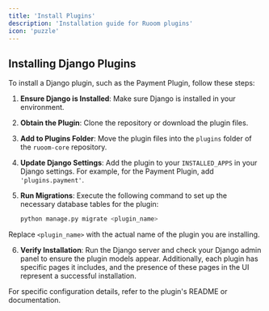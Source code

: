 ```yaml
---
title: 'Install Plugins'
description: 'Installation guide for Ruoom plugins'
icon: 'puzzle'
---
```


## Installing Django Plugins

To install a Django plugin, such as the Payment Plugin, follow these steps:

1. **Ensure Django is Installed**: Make sure Django is installed in your environment.

2. **Obtain the Plugin**: Clone the repository or download the plugin files.

3. **Add to Plugins Folder**: Move the plugin files into the `plugins` folder of the `ruoom-core` repository.

4. **Update Django Settings**: Add the plugin to your `INSTALLED_APPS` in your Django settings. For example, for the Payment Plugin, add `'plugins.payment'`.

5. **Run Migrations**: Execute the following command to set up the necessary database tables for the plugin:

   ```bash
   python manage.py migrate <plugin_name>
   ```

Replace `<plugin_name>` with the actual name of the plugin you are installing.

6. **Verify Installation**: Run the Django server and check your Django admin panel to ensure the plugin models appear. Additionally, each plugin has specific pages it includes, and the presence of these pages in the UI represent a successful installation.

For specific configuration details, refer to the plugin's README or documentation.

